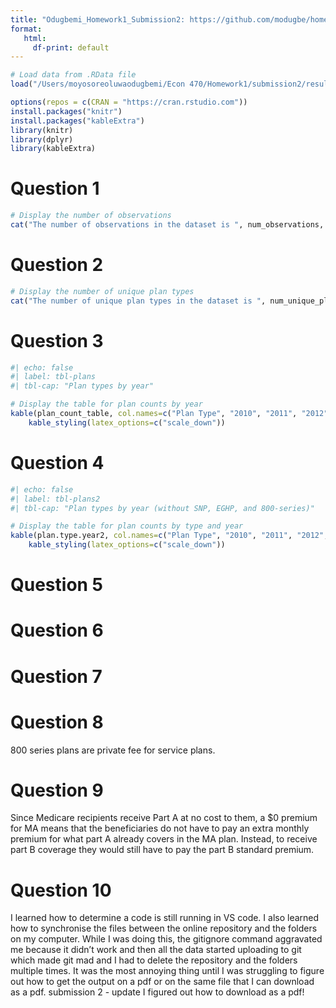 ```yaml
---
title: "Odugbemi_Homework1_Submission2: https://github.com/modugbe/homework1"
format: 
   html: 
     df-print: default
---
```


```r
# Load data from .RData file
load("/Users/moyosoreoluwaodugbemi/Econ 470/Homework1/submission2/results/Hw1_workspace.Rdata")
```

```r
options(repos = c(CRAN = "https://cran.rstudio.com"))
install.packages("knitr")
install.packages("kableExtra")
library(knitr)
library(dplyr)
library(kableExtra)
```

# Question 1
```r
# Display the number of observations
cat("The number of observations in the dataset is ", num_observations, ".\n")
```

# Question 2
```r
# Display the number of unique plan types
cat("The number of unique plan types in the dataset is ", num_unique_plan_types, ".\n")
```

# Question 3
```r
#| echo: false 
#| label: tbl-plans 
#| tbl-cap: "Plan types by year"

# Display the table for plan counts by year
kable(plan_count_table, col.names=c("Plan Type", "2010", "2011", "2012", "2013", "2014", "2015"), format.args=list(big.mark=","), booktabs = TRUE) %>%
    kable_styling(latex_options=c("scale_down"))
```

# Question 4
```r
#| echo: false 
#| label: tbl-plans2 
#| tbl-cap: "Plan types by year (without SNP, EGHP, and 800-series)"

# Display the table for plan counts by type and year
kable(plan.type.year2, col.names=c("Plan Type", "2010", "2011", "2012", "2013", "2014", "2015"), format.args=list(big.mark=","), booktabs = TRUE) %>%
    kable_styling(latex_options=c("scale_down"))
```

# Question 5

# Question 6

# Question 7

# Question 8
800 series plans are private fee for service plans. 

# Question 9
Since Medicare recipients receive Part A at no cost to them, a $0 premium for MA means that the beneficiaries do not have to pay an extra monthly premium for what part A already covers in the MA plan. Instead, to receive part B coverage they would still have to pay the part B standard premium. 

# Question 10
I learned how to determine a code is still running in VS code. I also learned how to synchronise the files between the online repository and the folders on my computer. While I was doing this, the gitignore command aggravated me because it didn't work and then all the data started uploading to git which made git mad and I had to delete the repository and the folders multiple times. It was the most annoying thing until I was struggling to figure out how to get the output on a pdf or on the same file that I can download as a pdf. 
submission 2 - update
I figured out how to download as a pdf!